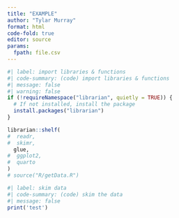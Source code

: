 ```yaml
---
title: "EXAMPLE"
author: "Tylar Murray"
format: html
code-fold: true
editor: source
params: 
  fpath: file.csv
---
```


```R
#| label: import libraries & functions
#| code-summary: (code) import libraries & functions
#| message: false
#| warning: false
if (!requireNamespace("librarian", quietly = TRUE)) {
  # If not installed, install the package
  install.packages("librarian")
}

librarian::shelf(
#  readr,
#  skimr,
  glue,
#  ggplot2,
#  quarto
)
# source("R/getData.R")
```

```R
#| label: skim data
#| code-summary: (code) skim the data
#| message: false
print('test')
```
